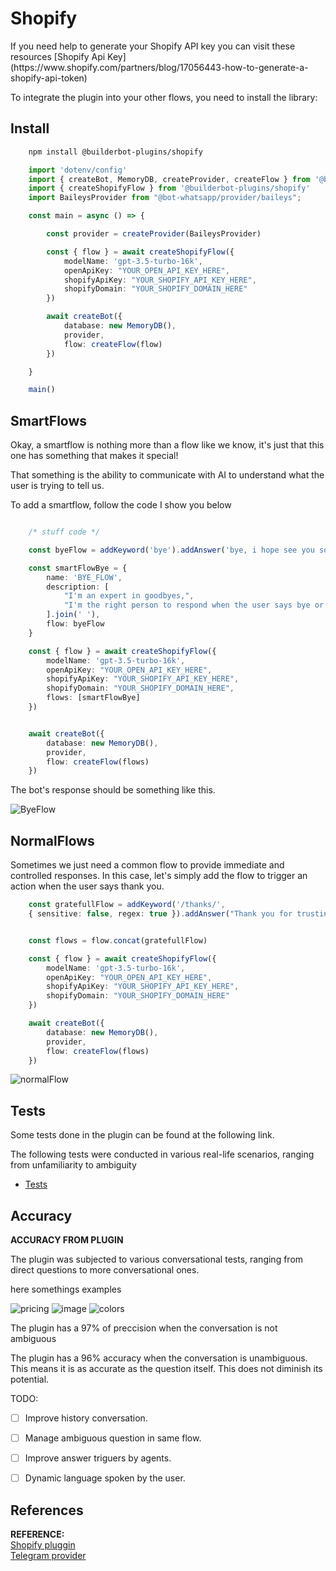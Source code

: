 
# Shopify

<Note>
If you need help to generate your Shopify API key you can visit these resources [Shopify Api Key](https://www.shopify.com/partners/blog/17056443-how-to-generate-a-shopify-api-token)
</Note>

To integrate the plugin into your other flows, you need to install the library:

## Install

```bash {{ title: 'npm' }}
    npm install @builderbot-plugins/shopify
```

```typescript
    import 'dotenv/config'
    import { createBot, MemoryDB, createProvider, createFlow } from '@bot-whatsapp/bot'
    import { createShopifyFlow } from '@builderbot-plugins/shopify'
    import BaileysProvider from "@bot-whatsapp/provider/baileys";

    const main = async () => {

        const provider = createProvider(BaileysProvider)

        const { flow } = await createShopifyFlow({
            modelName: 'gpt-3.5-turbo-16k',
            openApiKey: "YOUR_OPEN_API_KEY_HERE",
            shopifyApiKey: "YOUR_SHOPIFY_API_KEY_HERE",
            shopifyDomain: "YOUR_SHOPIFY_DOMAIN_HERE"
        })

        await createBot({
            database: new MemoryDB(),
            provider,
            flow: createFlow(flow)
        })

    }

    main()
```

## SmartFlows

Okay, a smartflow is nothing more than a flow like we know, it's just that this one has something that makes it special!

That something is the ability to communicate with AI to understand what the user is trying to tell us.

To add a smartflow, follow the code I show you below

```ts

    /* stuff code */

    const byeFlow = addKeyword('bye').addAnswer('bye, i hope see you soon');

    const smartFlowBye = {
        name: 'BYE_FLOW',
        description: [
            "I'm an expert in goodbyes,",
            "I'm the right person to respond when the user says bye or is saying goodbye."
        ].join(' '),
        flow: byeFlow
    }

    const { flow } = await createShopifyFlow({
        modelName: 'gpt-3.5-turbo-16k',
        openApiKey: "YOUR_OPEN_API_KEY_HERE",
        shopifyApiKey: "YOUR_SHOPIFY_API_KEY_HERE",
        shopifyDomain: "YOUR_SHOPIFY_DOMAIN_HERE",
        flows: [smartFlowBye]
    })


    await createBot({
        database: new MemoryDB(),
        provider,
        flow: createFlow(flows)
    })

```
The bot's response should be something like this.

![ByeFlow](https://imgur.com/eCafkEH.jpg)

## NormalFlows

Sometimes we just need a common flow to provide immediate and controlled responses. In this case, let's simply add the flow to trigger an action when the user says thank you.

```ts
    const gratefullFlow = addKeyword('/thanks/', 
    { sensitive: false, regex: true }).addAnswer("Thank you for trusting our store ❤️");


    const flows = flow.concat(gratefullFlow)

    const { flow } = await createShopifyFlow({
        modelName: 'gpt-3.5-turbo-16k',
        openApiKey: "YOUR_OPEN_API_KEY_HERE",
        shopifyApiKey: "YOUR_SHOPIFY_API_KEY_HERE",
        shopifyDomain: "YOUR_SHOPIFY_DOMAIN_HERE"
    })

    await createBot({
        database: new MemoryDB(),
        provider,
        flow: createFlow(flows)
    })
```

![normalFlow](https://imgur.com/8USmljn.jpg)

## Tests
Some tests done in the plugin can be found at the following link.

The following tests were conducted in various real-life scenarios, ranging from unfamiliarity to ambiguity

- [Tests](https://docs.google.com/spreadsheets/d/12zfSJ8F1Uij-vHg3tQxbpFBIrNFbRJ5Y-i0Vw7afDlo/edit#gid=857453247)

## Accuracy
__ACCURACY FROM PLUGIN__

The plugin was subjected to various conversational tests, ranging from direct questions to more conversational ones.

here somethings examples

![pricing](https://imgur.com/Hqg2iKe.jpg)
![image](https://imgur.com/XWixElU.jpg)
![colors](https://imgur.com/wfdYgQf.jpg)

The plugin has a 97% of preccision when the conversation is not ambiguous

The plugin has a 96% accuracy when the conversation is unambiguous. This means it is as accurate as the question itself.
This does not diminish its potential.

TODO:

- [ ] Improve history conversation.

- [ ] Manage ambiguous question in same flow.

- [ ] Improve answer triguers by agents.

- [ ] Dynamic language spoken by the user.

## References
__REFERENCE:__\
[Shopify pluggin](https://github.com/codigoencasa/bot-plugins/tree/feature/shopify/packages/shopify)\
[Telegram provider](https://github.com/codigoencasa/bot-plugins/tree/feature/shopify/packages/telegram)